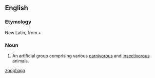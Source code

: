 {{also|zoophaga}}
==English==

===Etymology===
New Latin, from {{etyl|grc|en}} {{m|grc|ζῷον||animal}} + {{m|grc|φαγεῖν||to eat}}

===Noun===
{{en-plural noun}}

# {{lb|en|zoology}} An artificial group comprising various [[carnivorous]] and [[insectivorous]] animals.

[[Category:English terms spelled with Ö|zoophaga]]